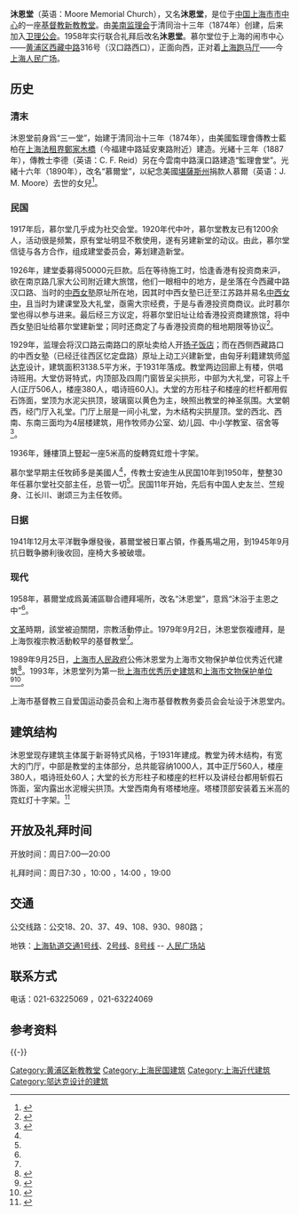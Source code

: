 {{coord|31.23529|121.47135|display=title}}
{{文物保护单位
| 级别 = 省级
| 省区市 = 上海市
| 名称 = 慕尔堂
| 图片 = Moore Memorial Church.JPG
| 编号 = 6-8
| 分类 = 近现代重要史迹及代表性建筑
| 时代 = 1929年
| 所在 = [[上海市|上海市]][[黄浦区|黄浦区]]
| 登录 = 1993年7月14日
}}

{{上海市优秀历史建筑 |
省区市 = 上海市 |
名称 = 沐恩堂 |
图片 = [[File:沐恩堂_(191352259).jpeg|276px]] |
编号 = 1-60 |
时代 = 1930年 |
所在 = [[上海市|上海市]][[黄浦区|黄浦区]] |
公布 = 1993年7月14日 |
}}

'''沐恩堂'''（英语：Moore Memorial Church），又名'''沐恩堂'''，是位于[[中国|中国]][[上海市|上海市]][[市中心|市中心]]的一座[[基督教|基督教]][[新教|新教]][[教堂|教堂]]。由[[美南监理会|美南监理会]]于清同治十三年（1874年）创建，后来加入[[卫理公会|卫理公会]]。1958年实行联合礼拜后改名'''沐恩堂'''。慕尔堂位于上海的闹市中心——[[黄浦区|黄浦区]][[西藏中路|西藏中路]]316号（汉口路西口），正面向西，正对着[[上海跑马厅|上海跑马厅]]——今[[上海人民广场|上海人民广场]]。

==历史==
===清末===
沐恩堂前身爲“三一堂”，始建于清同治十三年（1874年），由美國監理會傳教士藍柏在[[上海法租界|上海法租界]][[鄭家木橋|鄭家木橋]]（今福建中路延安東路附近）建造。光緒十三年（1887年），傳教士李德（英语：C. F. Reid）另在今雲南中路漢口路建造“監理會堂”。光緒十六年（1890年），改名“慕爾堂”，以紀念美國[[堪薩斯州|堪薩斯州]]捐款人慕爾（英语：J. M. Moore）去世的女兒<ref name="muen">{{Cite web |url=http://www.ccctspm.org/churchinfo/205 |title=上海沐恩堂 |date=2017-12-12 |website=中国基督教网 |accessdate=2019-01-30 |archive-date=2019-01-30 |archive-url=https://web.archive.org/web/20190130162454/http://www.ccctspm.org/churchinfo/205 |dead-url=no }}</ref>。

===民国===
1917年后，慕尔堂几乎成为社交会堂。1920年代中叶，慕尔堂教友已有1200余人，活动很是频繁，原有堂址明显不敷使用，遂有另建新堂的动议。由此，慕尔堂信徒与各方合作，组成建堂委员会，筹划建造新堂。

1926年，建堂委募得50000元巨款。后在等待施工时，恰逢香港有投资商来沪，欲在南京路几家大公司附近建大旅馆，他们一眼相中的地方，是坐落在今西藏中路汉口路、当时的[[中西女塾|中西女塾]]原址所在地，因其时中西女塾已迁至江苏路并易名[[中西女中|中西女中]]，且当时为建课堂及大礼堂，亟需大宗经费，于是与香港投资商商议。此时慕尔堂也得以参与进来。最后经三方议定，将慕尔堂旧址让给香港投资商建旅馆，将中西女塾旧址给慕尔堂建新堂；同时还商定了与香港投资商的租地期限等协议<ref>{{Cite web|title=慕尔堂（附图）|website=上海档案信息网|url=http://www.archives.sh.cn/shjy/shzg/201403/t20140320_40472.html|date=2014-03-20|author=陆其国|accessdate=2021-04-22|archive-date=2021-04-23|archive-url=https://web.archive.org/web/20210423022515/http://www.archives.sh.cn/shjy/shzg/201403/t20140320_40472.html|dead-url=no}}</ref>。

1929年，监理会将汉口路云南路口的原址卖给人开[[揚子飯店|扬子饭店]]；而在西侧西藏路口的中西女塾（已经迁往西区忆定盘路）原址上动工兴建新堂，由匈牙利籍建筑师[[邬达克|邬达克]]设计，建筑面积3138.5平方米，于1931年落成。教堂两边回廊上有楼，供唱诗班用。大堂仿哥特式，内顶部及四周门窗皆呈尖拱形，中部为大礼堂，可容上千人(正厅506人，楼座380人，唱诗班60人)。大堂的方形柱子和楼座的栏杆都用假石饰面，堂顶为水泥尖拱顶，玻璃窗以黄色为主，映照出教堂的神圣氛围。大堂朝西，经门厅入礼堂。门厅上层是一间小礼堂，为木结构尖拱屋顶。堂的西北、西南、东南三面均为4层楼建筑，用作牧师办公室、幼儿园、中小学教室、宿舍等<ref name = "dfz" >{{Cite web|title= 第一节　开放教堂|date= 2007-03-23|author= 上海市地方志办公室|website= 上海地方志办公室|url= http://www.shtong.gov.cn/dfz_web/DFZ/Info?idnode=75317&tableName=userobject1a&id=92054|accessdate= 2021-04-22|archive-date= 2020-11-23|archive-url= https://web.archive.org/web/20201123023308/http://www.shtong.gov.cn/dfz_web/DFZ/Info?idnode=75317&tableName=userobject1a&id=92054|dead-url= no}}</ref>。

1936年，鍾樓頂上豎起一座5米高的旋轉霓虹燈十字架。

慕尔堂早期主任牧師多是美國人<ref name="muen" />，传教士安迪生从民国10年到1950年，整整30年任慕尔堂社交部主任，总管一切<ref name = dfz />。民国11年开始，先后有中国人史友兰、竺规身、江长川、谢颂三为主任牧师。

===日据===
1941年12月太平洋戰争爆發後，慕爾堂被日軍占領，作養馬場之用，到1945年9月抗日戰争勝利後收回，座椅大多被破壞。
===现代===
1958年，慕爾堂成爲黃浦區聯合禮拜場所，改名“沐恩堂”，意爲“沐浴于主恩之中”<ref name="muen"/>。

[[文革|文革]]時期，該堂被迫關閉，宗教活動停止。1979年9月2日，沐恩堂恢複禮拜，是上海恢複宗教活動較早的基督教堂<ref name="muen"/>。

1989年9月25日，[[上海市人民政府|上海市人民政府]]公佈沐恩堂为上海市文物保护单位优秀近代建筑<ref>{{cite news |title=魔都100：拥有60多年历史的和平影都，曾经竟是轰动一时排队观影的网红影院？ |url=https://hi.online.sh.cn/content/2019-09/29/content_9399350_3.htm}}</ref>。1993年，沐恩堂列为第一批[[上海市优秀历史建筑|上海市优秀历史建筑]]和[[上海市文物保护单位|上海市文物保护单位]]<ref>{{Cite book|title=新编上海大观|last=卢莹辉主编；吴云溥，曹宪镛，徐同甫，林路副主编|publisher=上海：[[上海社会科学院出版社|上海社会科学院出版社]]|year=1993.03|isbn=7-80515-697-2|pages=547-551}}</ref><ref>{{Cite book|title=中国文物地图集 上海分册|last=国家文物局主编|publisher=北京：[[中华地图学社|中华地图学社]]|year=2017.01|isbn=978-7-80031-643-2|pages=136-140}}</ref>。

上海市基督教三自爱国运动委员会和上海市基督教教务委员会会址设于沐恩堂内。

==建筑结构==
沐恩堂现存建筑主体属于新哥特式风格，于1931年建成。教堂为砖木结构，有宽大的门厅，中部是教堂的主体部分，总共能容纳1000人，其中正厅560人，楼座380人，唱诗班处60人；大堂的长方形柱子和楼座的栏杆以及讲经台都用斩假石饰面，室内露出水泥幔尖拱顶。大堂西南角有塔楼地座。塔楼顶部安装着五米高的霓虹灯十字架。<ref>{{cite news|url= http://www.chinadaily.com.cn/dfpd/2009-10/20/content_8818826.htm|title= 远近闻名的上海基督教沐恩堂|date= 2009-10-20|accessdate= 2021-05-11|author= 马原|work= [[中国日报|中国日报]]|archive-date= 2020-08-07|archive-url= https://web.archive.org/web/20200807231242/https://www.chinadaily.com.cn/dfpd/2009-10/20/content_8818826.htm|dead-url= no}}</ref>

==开放及礼拜时间==
开放时间：周日7:00—20:00  

礼拜时间：周日7:30 ，10:00 ，14:00 ，19:00

==交通==

公交线路：公交18、20、37、49、108、930、980路；

地铁：[[上海轨道交通1号线|上海轨道交通1号线]]、[[上海轨道交通2号线|2号线]]、[[上海轨道交通8号线|8号线]] -- [[人民广场站_(上海市)|人民广场站]]

==联系方式==

电话：021-63225069 ，021-63224069

==参考资料==
<references />

{{Reflist}}
{{-}}
{{上海市文物保护单位}}
{{第一批上海市优秀历史建筑}}
{{上海人民广场}}

[[Category:黄浦区新教教堂|Category:黄浦区新教教堂]]
[[Category:上海民国建筑|Category:上海民国建筑]]
[[Category:上海近代建筑|Category:上海近代建筑]]
[[Category:邬达克设计的建筑|Category:邬达克设计的建筑]]